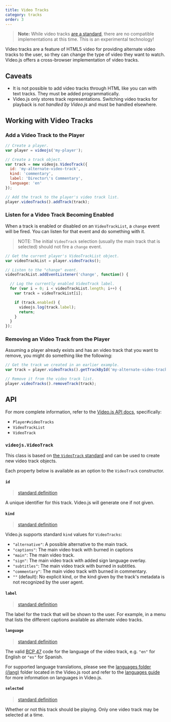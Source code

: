 ```yaml
---
title: Video Tracks
category: tracks
order: 3
---
```


> **Note:** While video tracks [are a standard][spec-videotrack], there are no compatible implementations at this time. This is an experimental technology!

Video tracks are a feature of HTML5 video for providing alternate video tracks to the user, so they can change the type of video they want to watch. Video.js offers a cross-browser implementation of video tracks.

## Caveats

* It is not possible to add video tracks through HTML like you can with text tracks. They must be added programmatically.
* Video.js only stores track representations. Switching video tracks for playback is _not handled by Video.js_ and must be handled elsewhere.

## Working with Video Tracks

### Add a Video Track to the Player

```js
// Create a player.
var player = videojs('my-player');

// Create a track object.
var track = new videojs.VideoTrack({
  id: 'my-alternate-video-track',
  kind: 'commentary',
  label: 'Director\'s Commentary',
  language: 'en'
});

// Add the track to the player's video track list.
player.videoTracks().addTrack(track);
```

### Listen for a Video Track Becoming Enabled

When a track is enabled or disabled on an `VideoTrackList`, a `change` event will be fired. You can listen for that event and do something with it.

> NOTE: The initial `VideoTrack` selection (usually the main track that is selected) should not fire a `change` event.

```js
// Get the current player's VideoTrackList object.
var videoTrackList = player.videoTracks();

// Listen to the "change" event.
videoTrackList.addEventListener('change', function() {

  // Log the currently enabled VideoTrack label.
  for (var i = 0; i < videoTrackList.length; i++) {
    var track = videoTrackList[i];

    if (track.enabled) {
      videojs.log(track.label);
      return;
    }
  }
});
```

### Removing an Video Track from the Player

Assuming a player already exists and has an video track that you want to remove, you might do something like the following:

```js
// Get the track we created in an earlier example.
var track = player.videoTracks().getTrackById('my-alternate-video-track');

// Remove it from the video track list.
player.videoTracks().removeTrack(track);
```

## API

For more complete information, refer to the [Video.js API docs](https://docs.videojs.com/), specifically:

* `Player#videoTracks`
* `VideoTrackList`
* `VideoTrack`

### `videojs.VideoTrack`

This class is based on [the `VideoTrack` standard][spec-videotrack] and can be used to create new video track objects.

Each property below is available as an option to the `VideoTrack` constructor.

#### `id`

> [standard definition](https://html.spec.whatwg.org/multipage/embedded-content.html#dom-videotrack-id)

A unique identifier for this track. Video.js will generate one if not given.

#### `kind`

> [standard definition](https://html.spec.whatwg.org/multipage/embedded-content.html#dom-videotrack-kind)

Video.js supports standard `kind` values for `VideoTracks`:

* `"alternative"`: A possible alternative to the main track.
* `"captions"`: The main video track with burned in captions
* `"main"`: The main video track.
* `"sign"`: The main video track with added sign language overlay.
* `"subtitles"`: The main video track with burned in subtitles.
* `"commentary"`: The main video track with burned in commentary.
* `""` (default): No explicit kind, or the kind given by the track's metadata is not recognized by the user agent.

#### `label`

> [standard definition](https://html.spec.whatwg.org/multipage/embedded-content.html#dom-videotrack-label)

The label for the track that will be shown to the user. For example, in a menu that lists the different captions available as alternate video tracks.

#### `language`

> [standard definition](https://html.spec.whatwg.org/multipage/embedded-content.html#dom-videotrack-language)

The valid [BCP 47](https://tools.ietf.org/html/bcp47) code for the language of the video track, e.g. `"en"` for English or `"es"` for Spanish.

For supported language translations, please see the [languages folder (/lang)](https://github.com/videojs/video.js/tree/main/lang) folder located in the Video.js root and refer to the [languages guide](/guides/languages) for more information on languages in Video.js.

#### `selected`

> [standard definition](https://html.spec.whatwg.org/multipage/embedded-content.html#dom-videotrack-selected)

Whether or not this track should be playing. Only one video track may be selected at a time.

[spec-videotrack]: https://html.spec.whatwg.org/multipage/embedded-content.html#videotrack
